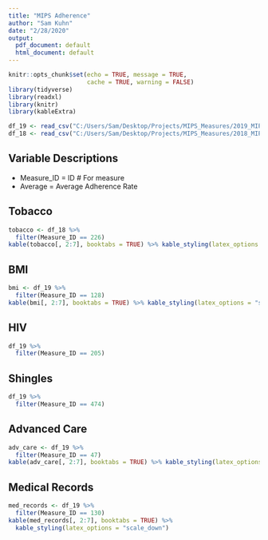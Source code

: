 ```yaml
---
title: "MIPS Adherence"
author: "Sam Kuhn"
date: "2/28/2020"
output:
  pdf_document: default
  html_document: default
---
```


```r
knitr::opts_chunk$set(echo = TRUE, message = TRUE,
                      cache = TRUE, warning = FALSE)
library(tidyverse)
library(readxl)
library(knitr)
library(kableExtra)
```

```r
df_19 <- read_csv("C:/Users/Sam/Desktop/Projects/MIPS_Measures/2019_MIPS_Data_CSV.csv", col_names = TRUE)
df_18 <- read_csv("C:/Users/Sam/Desktop/Projects/MIPS_Measures/2018_MIPS_Data_CSV.csv", col_names = TRUE)
```

## Variable Descriptions

  + Measure_ID = ID # For measure
  + Average = Average Adherence Rate

## Tobacco

```r
tobacco <- df_18 %>% 
  filter(Measure_ID == 226)
kable(tobacco[, 2:7], booktabs = TRUE) %>% kable_styling(latex_options = "scale_down")
```

## BMI

```r
bmi <- df_19 %>% 
  filter(Measure_ID == 128)
kable(bmi[, 2:7], booktabs = TRUE) %>% kable_styling(latex_options = "scale_down")
```

## HIV

```r
df_19 %>% 
  filter(Measure_ID == 205)
```

## Shingles

```r
df_19 %>% 
  filter(Measure_ID == 474)
```

## Advanced Care

```r
adv_care <- df_19 %>% 
  filter(Measure_ID == 47) 
kable(adv_care[, 2:7], booktabs = TRUE) %>% kable_styling(latex_options = "scale_down")
```

## Medical Records

```r
med_records <- df_19 %>% 
  filter(Measure_ID == 130)
kable(med_records[, 2:7], booktabs = TRUE) %>% 
  kable_styling(latex_options = "scale_down")
```

